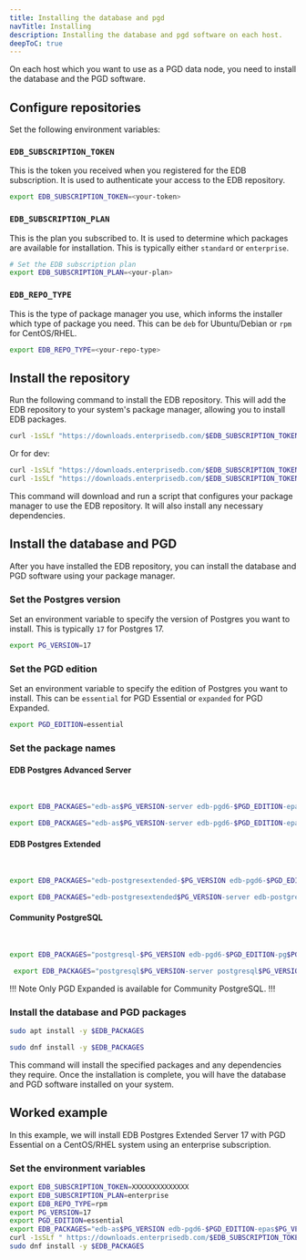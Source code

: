 ```yaml
---
title: Installing the database and pgd
navTitle: Installing
description: Installing the database and pgd software on each host.
deepToC: true
---
```


On each host which you want to use as a PGD data node, you need to install the database and the PGD software.

## Configure repositories

Set the following environment variables:

### `EDB_SUBSCRIPTION_TOKEN`

This is the token you received when you registered for the EDB subscription. It is used to authenticate your access to the EDB repository.

```bash
export EDB_SUBSCRIPTION_TOKEN=<your-token>
```

### `EDB_SUBSCRIPTION_PLAN`

This is the plan you subscribed to. It is used to determine which packages are available for installation. This is typically either `standard` or `enterprise`.

```bash
# Set the EDB subscription plan
export EDB_SUBSCRIPTION_PLAN=<your-plan>
```

### `EDB_REPO_TYPE`

This is the type of package manager you use, which informs the installer which type of package you need. This can be `deb` for Ubuntu/Debian or `rpm` for CentOS/RHEL.

```bash
export EDB_REPO_TYPE=<your-repo-type>
```

## Install the repository

Run the following command to install the EDB repository. This will add the EDB repository to your system's package manager, allowing you to install EDB packages.

```bash
curl -1sSLf "https://downloads.enterprisedb.com/$EDB_SUBSCRIPTION_TOKEN/$EDB_SUBSCRIPTION_PLAN/setup.$EDB_REPO_TYPE.sh" | sudo -E bash
```

Or for dev:

```bash
curl -1sSLf "https://downloads.enterprisedb.com/$EDB_SUBSCRIPTION_TOKEN/dev/setup.$EDB_REPO_TYPE.sh" | sudo -E bash
curl -1sSLf "https://downloads.enterprisedb.com/$EDB_SUBSCRIPTION_TOKEN/dev_postgres_distributed/setup.$EDB_REPO_TYPE.sh" | sudo -E bash
```

This command will download and run a script that configures your package manager to use the EDB repository. It will also install any necessary dependencies.

## Install the database and PGD

After you have installed the EDB repository, you can install the database and PGD software using your package manager.

### Set the Postgres version

Set an environment variable to specify the version of Postgres you want to install. This is typically `17` for Postgres 17.

```bash
export PG_VERSION=17
```

### Set the PGD edition

Set an environment variable to specify the edition of Postgres you want to install. This can be `essential` for PGD Essential or `expanded` for PGD Expanded.

```bash
export PGD_EDITION=essential
```

### Set the package names

#### EDB Postgres Advanced Server

<br/>

<TabContainer syncKey="platform">

<Tab title="Debian/Ubuntu" active>

  ```bash
  export EDB_PACKAGES="edb-as$PG_VERSION-server edb-pgd6-$PGD_EDITION-epas$PG_VERSION"
  ```

</Tab>

<Tab title="CentOS/RHEL">

  ```bash
  export EDB_PACKAGES="edb-as$PG_VERSION-server edb-pgd6-$PGD_EDITION-epas$PG_VERSION"
  ```

</Tab>
</TabContainer>

#### EDB Postgres Extended

<br/>
  
<TabContainer syncKey="platform">

<Tab title="Debian/Ubuntu" active>

  ```bash
  export EDB_PACKAGES="edb-postgresextended-$PG_VERSION edb-pgd6-$PGD_EDITION-pgextended$PG_VERSION"
  ```

</Tab>

<Tab title="CentOS/RHEL">

  ```bash
  export EDB_PACKAGES="edb-postgresextended$PG_VERSION-server edb-postgresextended$PG_VERSION-contrib edb-pgd6-$PGD_EDITION-pgextended$PG_VERSION"
  ```

</Tab>
</TabContainer>

#### Community PostgreSQL


<br/>


<TabContainer syncKey="platform">

<Tab title="Debian/Ubuntu" active>

  ```bash
  export EDB_PACKAGES="postgresql-$PG_VERSION edb-pgd6-$PGD_EDITION-pg$PG_VERSION"
  ```

</Tab>
<Tab title="CentOS/RHEL">

 ```bash
  export EDB_PACKAGES="postgresql$PG_VERSION-server postgresql$PG_VERSION-contrib edb-pgd6-$PGD_EDITION-pg$PG_VERSION"
  ```

</Tab>
</TabContainer>

!!! Note
Only PGD Expanded is available for Community PostgreSQL.
!!!

### Install the database and PGD packages

<TabContainer syncKey="platform">

<Tab title="Debian/Ubuntu" active>

```bash
sudo apt install -y $EDB_PACKAGES
```

</Tab>

<Tab title="CentOS/RHEL">

```bash
sudo dnf install -y $EDB_PACKAGES
```

</Tab>

</TabContainer>

This command will install the specified packages and any dependencies they require. Once the installation is complete, you will have the database and PGD software installed on your system.


## Worked example

In this example, we will install EDB Postgres Extended Server 17 with PGD Essential on a CentOS/RHEL system using an enterprise subscription.

### Set the environment variables

```bash
export EDB_SUBSCRIPTION_TOKEN=XXXXXXXXXXXXXX
export EDB_SUBSCRIPTION_PLAN=enterprise
export EDB_REPO_TYPE=rpm
export PG_VERSION=17
export PGD_EDITION=essential
export EDB_PACKAGES="edb-as$PG_VERSION edb-pgd6-$PGD_EDITION-epas$PG_VERSION"
curl -1sSLf " https://downloads.enterprisedb.com/$EDB_SUBSCRIPTION_TOKEN/$EDB_SUBSCRIPTION_PLAN/setup.$EDB_REPO_TYPE.sh" | sudo -E bash
sudo dnf install -y $EDB_PACKAGES
```

